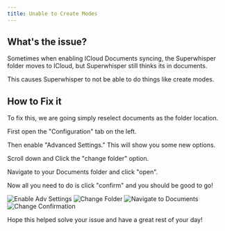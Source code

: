 ```yaml
---
title: Unable to Create Modes 
---
```


## What's the issue?

Sometimes when enabling ICloud Documents syncing, the Superwhisper folder moves to ICloud, but Superwhisper still thinks its in documents.

This causes Superwhisper to not be able to do things like create modes. 

## How to Fix it

To fix this, we are going simply reselect documents as the folder location. 

First open the "Configuration" tab on the left. 

Then enable "Advanced Settings." This will show you some new options. 

Scroll down and Click the "change folder" option. 

Navigate to your Documents folder and click "open".

Now all you need to do is click "confirm" and you should be good to go!

<AccordionGroup>
  <Accordion title="Enable Adv Settings">
    <Frame>
      <img src="/images/common-issues/unable-to-create-mode-1.png" alt="Enable Adv Settings" />
    </Frame>
  </Accordion>
  <Accordion title="Change Folder">
    <Frame>
      <img src="/images/common-issues/unable-to-create-mode-2.png" alt="Change Folder" />
    </Frame>
  </Accordion>
  <Accordion title="Navigate to Documents">
    <Frame>
      <img src="/images/common-issues/unable-to-create-mode-3.png" alt="Navigate to Documents" />
    </Frame>
  </Accordion>
  <Accordion title="Change Confirmation">
    <Frame>
      <img src="/images/common-issues/unable-to-create-mode-4.png" alt="Change Confirmation" />
    </Frame>
  </Accordion>
</AccordionGroup>

Hope this helped solve your issue and have a great rest of your day!